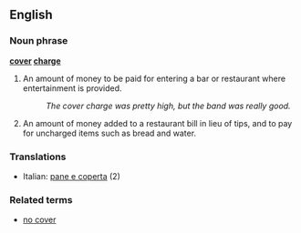 ==English==

===Noun phrase===
'''[[cover]] [[charge]]'''

# An amount of money to be paid for entering a bar or restaurant where entertainment is provided.
#: ''The cover charge was pretty high, but the band was really good.''
# An amount of money added to a restaurant bill in lieu of tips, and to pay for uncharged items such as bread and water.
===Translations===
{{top}}
*Italian: [[pane e coperta]] (2)
{{mid}}
{{bottom}}

===Related terms===
* [[no cover]]